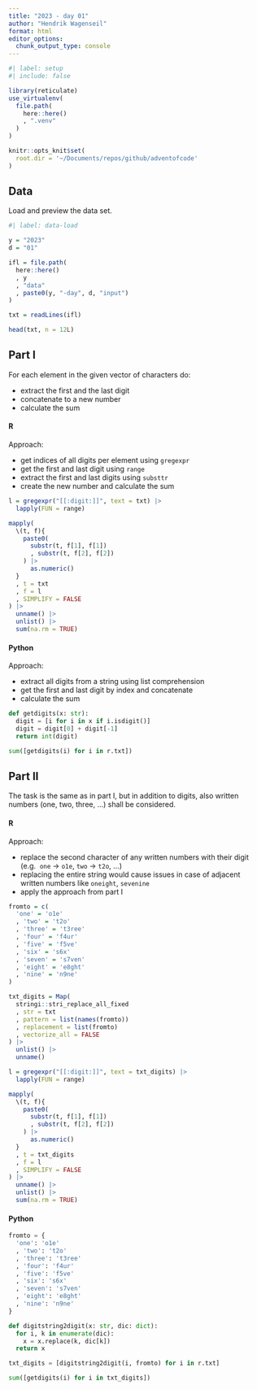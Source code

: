 ```yaml
---
title: "2023 - day 01"
author: "Hendrik Wagenseil"
format: html
editor_options: 
  chunk_output_type: console
---
```


```r
#| label: setup
#| include: false

library(reticulate)
use_virtualenv(
  file.path(
    here::here()
    , ".venv"
  )
)

knitr::opts_knit$set(
  root.dir = '~/Documents/repos/github/adventofcode'
)
```

## Data 

Load and preview the data set. 

```r
#| label: data-load

y = "2023"
d = "01"

ifl = file.path(
  here::here()
  , y
  , "data"
  , paste0(y, "-day", d, "input")
)

txt = readLines(ifl)

head(txt, n = 12L)
```

## Part I

For each element in the given vector of characters do:  

* extract the first and the last digit 
* concatenate to a new number
* calculate the sum  

::: {.panel-tabset}

#### R 

Approach:  

* get indices of all digits per element using `gregexpr`
* get the first and last digit using `range`
* extract the first and last digits using `substtr`
* create the new number and calculate the sum

```r
l = gregexpr("[[:digit:]]", text = txt) |> 
  lapply(FUN = range) 

mapply(
  \(t, f){
    paste0(
      substr(t, f[1], f[1])
      , substr(t, f[2], f[2])
    ) |> 
      as.numeric()
  }
  , t = txt
  , f = l
  , SIMPLIFY = FALSE
) |> 
  unname() |> 
  unlist() |> 
  sum(na.rm = TRUE)
```

#### Python 

Approach:  

* extract all digits from a string using list comprehension
* get the first and last digit by index and concatenate
* calculate the sum

```python
def getdigits(x: str):
  digit = [i for i in x if i.isdigit()]
  digit = digit[0] + digit[-1]
  return int(digit)

sum([getdigits(i) for i in r.txt])
```

:::


## Part II

The task is the same as in part I, but in addition to digits, also written 
numbers (one, two, three, ...) shall be considered.

::: {.panel-tabset}

#### R 

Approach:  

* replace the second character of any written numbers with their digit (e.g. 
`one` -> `o1e`, `two` -> `t2o`, ...) 
* replacing the entire string would cause issues in case of adjacent written 
numbers like `oneight`, `sevenine`
* apply the approach from part I

```r
fromto = c(
  'one' = 'o1e'
  , 'two' = 't2o'
  , 'three' = 't3ree'
  , 'four' = 'f4ur'
  , 'five' = 'f5ve'
  , 'six' = 's6x'
  , 'seven' = 's7ven'
  , 'eight' = 'e8ght'
  , 'nine' = 'n9ne'
)

txt_digits = Map(
  stringi::stri_replace_all_fixed
  , str = txt
  , pattern = list(names(fromto))
  , replacement = list(fromto)
  , vectorize_all = FALSE
) |> 
  unlist() |> 
  unname()

l = gregexpr("[[:digit:]]", text = txt_digits) |> 
  lapply(FUN = range) 

mapply(
  \(t, f){
    paste0(
      substr(t, f[1], f[1])
      , substr(t, f[2], f[2])
    ) |> 
      as.numeric()
  }
  , t = txt_digits
  , f = l
  , SIMPLIFY = FALSE
) |> 
  unname() |> 
  unlist() |> 
  sum(na.rm = TRUE)
```

#### Python 

```python
fromto = {
  'one': 'o1e'
  , 'two': 't2o'
  , 'three': 't3ree'
  , 'four': 'f4ur'
  , 'five': 'f5ve'
  , 'six': 's6x'
  , 'seven': 's7ven'
  , 'eight': 'e8ght'
  , 'nine': 'n9ne'
}

def digitstring2digit(x: str, dic: dict):
  for i, k in enumerate(dic):
    x = x.replace(k, dic[k])
  return x

txt_digits = [digitstring2digit(i, fromto) for i in r.txt]    

sum([getdigits(i) for i in txt_digits])
```

:::
